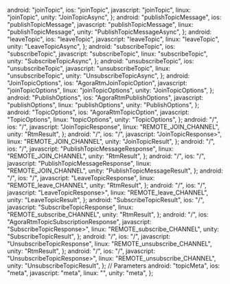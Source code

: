   android: "joinTopic",
  ios: "joinTopic",
  javascript: "joinTopic",
  linux: "joinTopic",
  unity: "JoinTopicAsync",
};
  android: "publishTopicMessage",
  ios: "publishTopicMessage",
  javascript: "publishTopicMessage",
  linux: "publishTopicMessage",
  unity: "PublishTopicMessageAsync",
};
  android: "leaveTopic",
  ios: "leaveTopic",
  javascript: "leaveTopic",
  linux: "leaveTopic",
  unity: "LeaveTopicAsync",
};
  android: "subscribeTopic",
  ios: "subscribeTopic",
  javascript: "subscribeTopic",
  linux: "subscribeTopic",
  unity: "SubscribeTopicAsync",
};
  android: "unsubscribeTopic",
  ios: "unsubscribeTopic",
  javascript: "unsubscribeTopic",
  linux: "unsubscribeTopic",
  unity: "UnsubscribeTopicAsync",
};
  android: "JoinTopicOptions",
  ios: "AgoraRtmJoinTopicOption",
  javascript: "joinTopicOptions",
  linux: "joinTopicOptions",
  unity: "JoinTopicOptions",
};
  android: "PublishOptions",
  ios: "AgoraRtmPublishOptions",
  javascript: "publishOptions",
  linux: "publishOptions",
  unity: "PublishOptions",
};
  android: "TopicOptions",
  ios: "AgoraRtmTopicOption",
  javascript: "TopicOptions",
  linux: "topicOptions",
  unity: "TopicOptions",
};
  android: "/",
  ios: "/",
  javascript: "JoinTopicResponse",
  linux: "REMOTE_JOIN_CHANNEL",
  unity: "RtmResult<JoinTopicResult>",
};
  android: "/",
  ios: "/",
  javascript: "JoinTopicResponse>",
  linux: "REMOTE_JOIN_CHANNEL",
  unity: "JoinTopicResult",
};
  android: "/",
  ios: "/",
  javascript: "PublishTopicMessageResponse",
  linux: "REMOTE_JOIN_CHANNEL",
  unity: "RtmResult<PublishTopicMessageResult>",
};
  android: "/",
  ios: "/",
  javascript: "PublishTopicMessageResponse",
  linux: "REMOTE_JOIN_CHANNEL",
  unity: "PublishTopicMessageResult",
};
  android: "/",
  ios: "/",
  javascript: "LeaveTopicResponse",
  linux: "REMOTE_leave_CHANNEL",
  unity: "RtmResult<LeaveTopicResult>",
};
  android: "/",
  ios: "/",
  javascript: "LeaveTopicResponse>",
  linux: "REMOTE_leave_CHANNEL",
  unity: "LeaveTopicResult",
};
  android: "SubscribeTopicResult",
  ios: "/",
  javascript: "SubscribeTopicResponse",
  linux: "REMOTE_subscribe_CHANNEL",
  unity: "RtmResult<SubscribeTopicResult>",
};
  android: "/",
  ios: "AgoraRtmTopicSubscriptionResponse",
  javascript: "SubscribeTopicResponse>",
  linux: "REMOTE_subscribe_CHANNEL",
  unity: "SubscribeTopicResult",
};
  android: "/",
  ios: "/",
  javascript: "UnsubscribeTopicResponse",
  linux: "REMOTE_unsubscribe_CHANNEL",
  unity: "RtmResult<UnsubscribeTopicResult>",
};
  android: "/",
  ios: "/",
  javascript: "UnsubscribeTopicResponse>",
  linux: "REMOTE_unsubscribe_CHANNEL",
  unity: "UnsubscribeTopicResult",
};
// Parameters
  android: "topicMeta",
  ios: "meta",
  javascript: "meta",
  linux: "",
  unity: "meta",
};
